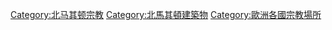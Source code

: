 {{Commons category|Religious buildings in the Republic of Macedonia}}

[[Category:北马其顿宗教|Category:北马其顿宗教]]
[[Category:北馬其頓建築物|Category:北馬其頓建築物]]
[[Category:歐洲各國宗教場所|Category:歐洲各國宗教場所]]